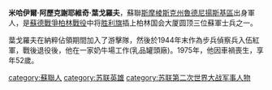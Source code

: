 {{Expand language|1=ru|time=2021-04-15T13:36:29+00:00}}
{{Unreferenced|time=2021-04-15T13:36:29+00:00}}
{{Infobox military person
|name = 米哈伊爾·阿歷克謝耶維奇·葉戈羅夫
|native_name = Михаил Алексеевич Егоров
|image = <!--Mikhail Alekseyevich Yegorov.jpg-->
|birth_date = 1923年5月5日
|death_date = {{death date and age|1975|06|20|1923|05|05|df=y}}
|birth_place = [[苏联|苏联]][[斯摩棱斯克省|斯摩棱斯克省]][[鲁德尼扬斯基区_(斯摩棱斯克州)|鲁德尼扬斯基区]]
|death_place = 苏联斯摩棱斯克州[[杰米多夫斯基区|杰米多夫斯基区]]
|allegiance = {{USSR|Soviet Union}}
|branch = {{flagicon image|Red Army flag.svg}} [[苏联红军|苏联红军]]
|unit = 第150步兵师
|serviceyears = 1944–1947
|battles = [[第二次世界大战|第二次世界大战]]
|rank = 中士
|awards = [[苏联英雄|苏联英雄]]
}}

'''米哈伊爾·阿歷克謝耶維奇·葉戈羅夫'''{{BD|1923年|5月5日|1975年|6月20日}}，蘇聯[[斯摩棱斯克州|斯摩棱斯克州]][[魯德尼揚斯基區_(斯摩棱斯克州)|魯德尼揚斯基區]]出身軍人，是[[蘇德戰爭|蘇德戰爭]][[柏林戰役|柏林戰役]]中将[[胜利旗|胜利旗]]插上柏林国会大厦圆顶三位蘇軍士兵之一。

葉戈羅夫在納粹佔領期間加入了游擊隊，然後於1944年末作為步兵偵察兵入伍紅軍，戰後退役後，他在一家奶牛場工作(乳品罐頭廠)。1975年，他因車禍喪生，享年52歲。 

{{Authority control}}

[[category:蘇聯人|category:蘇聯人]]
[[category:苏联英雄|category:苏联英雄]]
[[category:苏联第二次世界大战军事人物|category:苏联第二次世界大战军事人物]]